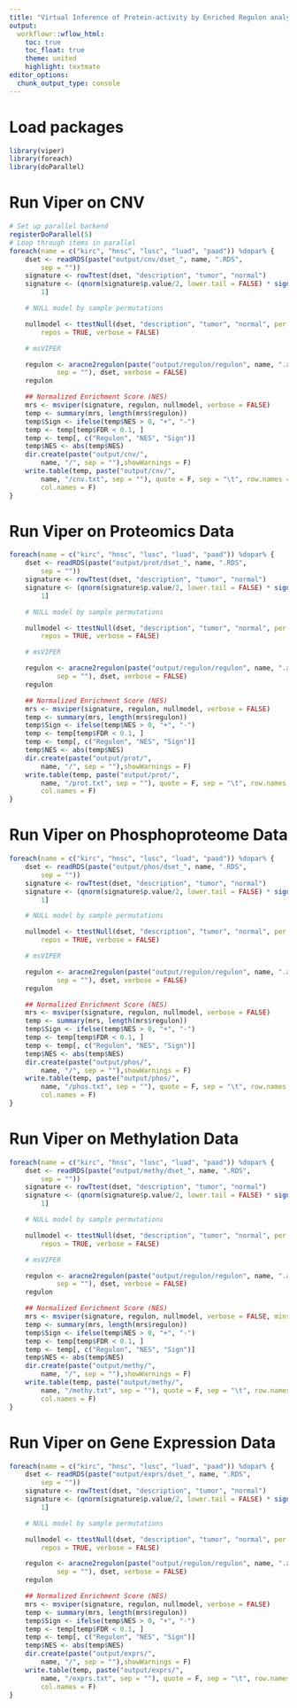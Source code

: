 ```yaml
---
title: "Virtual Inference of Protein-activity by Enriched Regulon analysis (Master Regulator Analysis)"
output:
  workflowr::wflow_html:
    toc: true
    toc_float: true
    theme: united
    highlight: textmate
editor_options:
  chunk_output_type: console
---
```


# Load packages
```r
library(viper)
library(foreach)
library(doParallel)
```

# Run Viper on CNV
```r
# Set up parallel backend
registerDoParallel(5)
# Loop through items in parallel
foreach(name = c("kirc", "hnsc", "lusc", "luad", "paad")) %dopar% {
    dset <- readRDS(paste("output/cnv/dset_", name, ".RDS",
        sep = ""))
    signature <- rowTtest(dset, "description", "tumor", "normal")
    signature <- (qnorm(signature$p.value/2, lower.tail = FALSE) * sign(signature$statistic))[,
        1]

    # NULL model by sample permutations

    nullmodel <- ttestNull(dset, "description", "tumor", "normal", per = 1000,
        repos = TRUE, verbose = FALSE)

    # msVIPER

    regulon <- aracne2regulon(paste("output/regulon/regulon", name, ".adj",
            sep = ""), dset, verbose = FALSE)
    regulon

    ## Normalized Enrichment Score (NES)
    mrs <- msviper(signature, regulon, nullmodel, verbose = FALSE)
    temp <- summary(mrs, length(mrs$regulon))
    temp$Sign <- ifelse(temp$NES > 0, "+", "-")
    temp <- temp[temp$FDR < 0.1, ]
    temp <- temp[, c("Regulon", "NES", "Sign")]
    temp$NES <- abs(temp$NES)
    dir.create(paste("output/cnv/",
        name, "/", sep = ""),showWarnings = F)
    write.table(temp, paste("output/cnv/",
        name, "/cnv.txt", sep = ""), quote = F, sep = "\t", row.names = F,
        col.names = F)
}
```

# Run Viper on Proteomics Data
```r
foreach(name = c("kirc", "hnsc", "lusc", "luad", "paad")) %dopar% {
    dset <- readRDS(paste("output/prot/dset_", name, ".RDS",
        sep = ""))
    signature <- rowTtest(dset, "description", "tumor", "normal")
    signature <- (qnorm(signature$p.value/2, lower.tail = FALSE) * sign(signature$statistic))[,
        1]

    # NULL model by sample permutations

    nullmodel <- ttestNull(dset, "description", "tumor", "normal", per = 1000,
        repos = TRUE, verbose = FALSE)

    # msVIPER

    regulon <- aracne2regulon(paste("output/regulon/regulon", name, ".adj",
            sep = ""), dset, verbose = FALSE)
    regulon

    ## Normalized Enrichment Score (NES)
    mrs <- msviper(signature, regulon, nullmodel, verbose = FALSE)
    temp <- summary(mrs, length(mrs$regulon))
    temp$Sign <- ifelse(temp$NES > 0, "+", "-")
    temp <- temp[temp$FDR < 0.1, ]
    temp <- temp[, c("Regulon", "NES", "Sign")]
    temp$NES <- abs(temp$NES)
    dir.create(paste("output/prot/",
        name, "/", sep = ""),showWarnings = F)
    write.table(temp, paste("output/prot/",
        name, "/prot.txt", sep = ""), quote = F, sep = "\t", row.names = F,
        col.names = F)
}
```

# Run Viper on Phosphoproteome Data
```r
foreach(name = c("kirc", "hnsc", "lusc", "luad", "paad")) %dopar% {
    dset <- readRDS(paste("output/phos/dset_", name, ".RDS",
        sep = ""))
    signature <- rowTtest(dset, "description", "tumor", "normal")
    signature <- (qnorm(signature$p.value/2, lower.tail = FALSE) * sign(signature$statistic))[,
        1]

    # NULL model by sample permutations

    nullmodel <- ttestNull(dset, "description", "tumor", "normal", per = 1000,
        repos = TRUE, verbose = FALSE)

    # msVIPER

    regulon <- aracne2regulon(paste("output/regulon/regulon", name, ".adj",
            sep = ""), dset, verbose = FALSE)
    regulon

    ## Normalized Enrichment Score (NES)
    mrs <- msviper(signature, regulon, nullmodel, verbose = FALSE)
    temp <- summary(mrs, length(mrs$regulon))
    temp$Sign <- ifelse(temp$NES > 0, "+", "-")
    temp <- temp[temp$FDR < 0.1, ]
    temp <- temp[, c("Regulon", "NES", "Sign")]
    temp$NES <- abs(temp$NES)
    dir.create(paste("output/phos/",
        name, "/", sep = ""),showWarnings = F)
    write.table(temp, paste("output/phos/",
        name, "/phos.txt", sep = ""), quote = F, sep = "\t", row.names = F,
        col.names = F)
}
```

# Run Viper on Methylation Data
```r
foreach(name = c("kirc", "hnsc", "lusc", "luad", "paad")) %dopar% {
    dset <- readRDS(paste("output/methy/dset_", name, ".RDS",
        sep = ""))
    signature <- rowTtest(dset, "description", "tumor", "normal")
    signature <- (qnorm(signature$p.value/2, lower.tail = FALSE) * sign(signature$statistic))[,
        1]

    # NULL model by sample permutations

    nullmodel <- ttestNull(dset, "description", "tumor", "normal", per = 1000,
        repos = TRUE, verbose = FALSE)

    # msVIPER

    regulon <- aracne2regulon(paste("output/regulon/regulon", name, ".adj",
            sep = ""), dset, verbose = FALSE)
    regulon

    ## Normalized Enrichment Score (NES)
    mrs <- msviper(signature, regulon, nullmodel, verbose = FALSE, minsize = 1)
    temp <- summary(mrs, length(mrs$regulon))
    temp$Sign <- ifelse(temp$NES > 0, "+", "-")
    temp <- temp[temp$FDR < 0.1, ]
    temp <- temp[, c("Regulon", "NES", "Sign")]
    temp$NES <- abs(temp$NES)
    dir.create(paste("output/methy/",
        name, "/", sep = ""),showWarnings = F)
    write.table(temp, paste("output/methy/",
        name, "/methy.txt", sep = ""), quote = F, sep = "\t", row.names = F,
        col.names = F)
}
```

# Run Viper on Gene Expression Data
```r
foreach(name = c("kirc", "hnsc", "lusc", "luad", "paad")) %dopar% {
    dset <- readRDS(paste("output/exprs/dset_", name, ".RDS",
        sep = ""))
    signature <- rowTtest(dset, "description", "tumor", "normal")
    signature <- (qnorm(signature$p.value/2, lower.tail = FALSE) * sign(signature$statistic))[,
        1]

    # NULL model by sample permutations

    nullmodel <- ttestNull(dset, "description", "tumor", "normal", per = 1000,
        repos = TRUE, verbose = FALSE)

    regulon <- aracne2regulon(paste("output/regulon/regulon", name, ".adj",
            sep = ""), dset, verbose = FALSE)
    regulon

    ## Normalized Enrichment Score (NES)
    mrs <- msviper(signature, regulon, nullmodel, verbose = FALSE)
    temp <- summary(mrs, length(mrs$regulon))
    temp$Sign <- ifelse(temp$NES > 0, "+", "-")
    temp <- temp[temp$FDR < 0.1, ]
    temp <- temp[, c("Regulon", "NES", "Sign")]
    temp$NES <- abs(temp$NES)
    dir.create(paste("output/exprs/",
        name, "/", sep = ""),showWarnings = F)
    write.table(temp, paste("output/exprs/",
        name, "/exprs.txt", sep = ""), quote = F, sep = "\t", row.names = F,
        col.names = F)
}
```